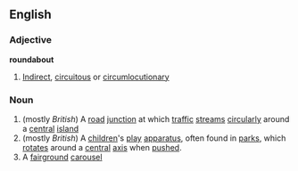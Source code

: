 ==English==
===Adjective===
'''roundabout'''
#[[Indirect]], [[circuitous]] or [[circumlocutionary]]
===Noun===
#(mostly ''British'') A [[road]] [[junction]] at which [[traffic]] [[stream]]s [[circular]]ly around a [[central]] [[island]]
#(mostly ''British'') A [[children]]'s [[play]] [[apparatus]], often found in [[park]]s, which [[rotate]]s around a [[central]] [[axis]] when [[push]]ed.
#A [[fairground]] [[carousel]]